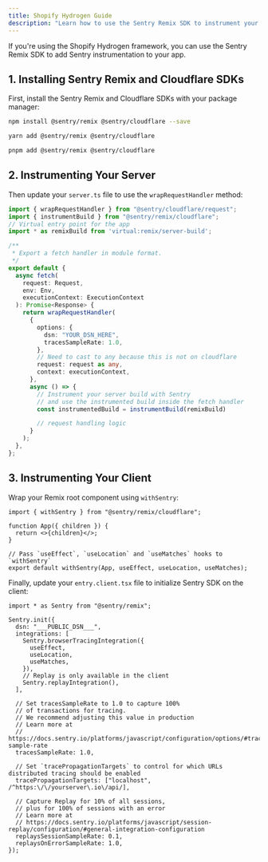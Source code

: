 ```yaml
---
title: Shopify Hydrogen Guide
description: "Learn how to use the Sentry Remix SDK to instrument your Shopify Hydrogen app."
---
```


If you're using the Shopify Hydrogen framework, you can use the Sentry Remix SDK to add Sentry instrumentation to your app.

## 1. Installing Sentry Remix and Cloudflare SDKs

First, install the Sentry Remix and Cloudflare SDKs with your package manager:

```bash {tabTitle:npm}
npm install @sentry/remix @sentry/cloudflare --save
```

```bash {tabTitle:yarn}
yarn add @sentry/remix @sentry/cloudflare
```

```bash {tabTitle:pnpm}
pnpm add @sentry/remix @sentry/cloudflare
```

## 2. Instrumenting Your Server

Then update your `server.ts` file to use the `wrapRequestHandler` method:

```ts {filename:server.ts}
import { wrapRequestHandler } from "@sentry/cloudflare/request";
import { instrumentBuild } from "@sentry/remix/cloudflare";
// Virtual entry point for the app
import * as remixBuild from 'virtual:remix/server-build';

/**
 * Export a fetch handler in module format.
 */
export default {
  async fetch(
    request: Request,
    env: Env,
    executionContext: ExecutionContext
  ): Promise<Response> {
    return wrapRequestHandler(
      {
        options: {
          dsn: "YOUR_DSN_HERE",
          tracesSampleRate: 1.0,
        },
        // Need to cast to any because this is not on cloudflare
        request: request as any,
        context: executionContext,
      },
      async () => {
        // Instrument your server build with Sentry
        // and use the instrumented build inside the fetch handler
        const instrumentedBuild = instrumentBuild(remixBuild)

        // request handling logic
      }
    );
  },
};
```

## 3. Instrumenting Your Client

Wrap your Remix root component using `withSentry`:

```tsx {filename:root.tsx}
import { withSentry } from "@sentry/remix/cloudflare";

function App({ children }) {
  return <>{children}</>;
}

// Pass `useEffect`, `useLocation` and `useMatches` hooks to `withSentry`
export default withSentry(App, useEffect, useLocation, useMatches);
```

Finally, update your `entry.client.tsx` file to initialize Sentry SDK on the client:

```tsx {filename:entry.client.tsx}
import * as Sentry from "@sentry/remix";

Sentry.init({
  dsn: "___PUBLIC_DSN___",
  integrations: [
    Sentry.browserTracingIntegration({
      useEffect,
      useLocation,
      useMatches,
    }),
    // Replay is only available in the client
    Sentry.replayIntegration(),
  ],

  // Set tracesSampleRate to 1.0 to capture 100%
  // of transactions for tracing.
  // We recommend adjusting this value in production
  // Learn more at
  // https://docs.sentry.io/platforms/javascript/configuration/options/#traces-sample-rate
  tracesSampleRate: 1.0,

  // Set `tracePropagationTargets` to control for which URLs distributed tracing should be enabled
  tracePropagationTargets: ["localhost", /^https:\/\/yourserver\.io\/api/],

  // Capture Replay for 10% of all sessions,
  // plus for 100% of sessions with an error
  // Learn more at
  // https://docs.sentry.io/platforms/javascript/session-replay/configuration/#general-integration-configuration
  replaysSessionSampleRate: 0.1,
  replaysOnErrorSampleRate: 1.0,
});
```
